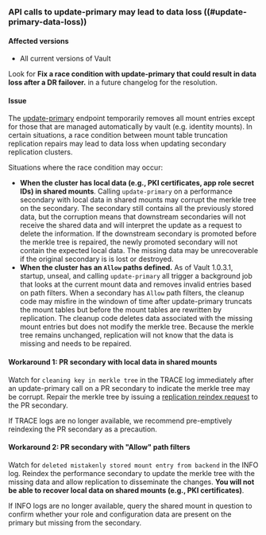 ### API calls to update-primary may lead to data loss ((#update-primary-data-loss))

#### Affected versions

- All current versions of Vault

<Tip title="We are actively working on the underlying issue">

Look for **Fix a race condition with update-primary that could result in data
loss after a DR failover.** in a future changelog for the resolution.

</Tip>

#### Issue

The [update-primary](/vault/api-docs/system/replication/replication-performance#update-performance-secondary-s-primary)
endpoint temporarily removes all mount entries except for those that are managed
automatically by vault (e.g. identity mounts). In certain situations, a race
condition between mount table truncation replication repairs may lead to data
loss when updating secondary replication clusters. 

Situations where the race condition may occur:

- **When the cluster has local data (e.g., PKI certificates, app role secret IDs)
  in shared mounts**.
  Calling `update-primary` on a performance secondary with local data in shared
  mounts may corrupt the merkle tree on the secondary. The secondary still
  contains all the previously stored data, but the corruption means that
  downstream secondaries will not receive the shared data and will interpret the
  update as a request to delete the information. If the downstream secondary is
  promoted before the merkle tree is repaired, the newly promoted secondary will
  not contain the expected local data. The missing data may be unrecoverable if
  the original secondary is is lost or destroyed.
- **When the cluster has an `Allow` paths defined.**
  As of Vault 1.0.3.1, startup, unseal, and calling `update-primary` all trigger a
  background job that looks at the current mount data and removes invalid entries
  based on path filters. When a secondary has `Allow` path filters, the cleanup
  code may misfire in the windown of time after update-primary truncats the mount
  tables but before the mount tables are rewritten by replication. The cleanup
  code deletes data associated with the missing mount entries but does not modify
  the merkle tree. Because the merkle tree remains unchanged, replication will not
  know that the data is missing and needs to be repaired.

#### Workaround 1: PR secondary with local data in shared mounts

Watch for `cleaning key in merkle tree` in the TRACE log immediately after an
update-primary call on a PR secondary to indicate the merkle tree may be
corrupt. Repair the merkle tree by issuing a
[replication reindex request](/vault/api-docs/system/replication#reindex-replication)
to the PR secondary.

If TRACE logs are no longer available, we recommend pre-emptively reindexing the
PR secondary as a precaution.

#### Workaround 2: PR secondary with "Allow" path filters

Watch for `deleted mistakenly stored mount entry from backend` in the INFO log.
Reindex the performance secondary to update the merkle tree with the missing
data and allow replication to disseminate the changes. **You will not be able to
recover local data on shared mounts (e.g., PKI certificates)**.

If INFO logs are no longer available, query the shared mount in question to
confirm whether your role and configuration data are present on the primary but
missing from the secondary.
